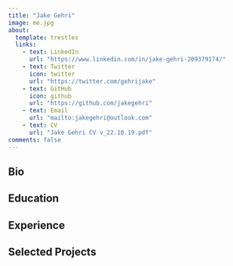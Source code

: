 ```yaml
---
title: "Jake Gehri"
image: me.jpg
about:
  template: trestles
  links:
    - text: LinkedIn
      url: "https://www.linkedin.com/in/jake-gehri-209379174/"
    - text: Twitter
      icon: twitter
      url: "https://twitter.com/gehrijake"
    - text: GitHub
      icon: github
      url: "https://github.com/jakegehri"
    - text: Email
      url: "mailto:jakegehri@outlook.com"
    - text: CV
      url: "Jake Gehri CV v_22.10.19.pdf"
comments: false
---
```

::: {.column-page}

## Bio


## Education


## Experience


## Selected Projects

:::